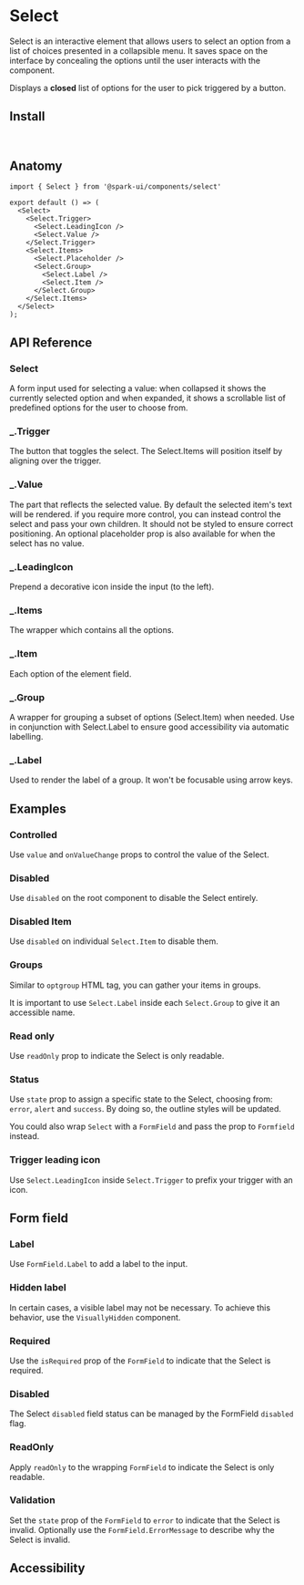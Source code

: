 


<Meta of={stories} />

# Select

Select is an interactive element
that allows users to select an option from a list of choices presented in a collapsible menu.
It saves space on the interface by concealing the options until the user interacts with the component.

Displays a **closed** list of options for the user to pick triggered by a button.

<Canvas of={stories.Default} />

## Install

```sh
npm install @spark-ui/components
```

## Anatomy

```tsx
import { Select } from '@spark-ui/components/select'

export default () => (
  <Select>
    <Select.Trigger>
      <Select.LeadingIcon />
      <Select.Value />
    </Select.Trigger>
    <Select.Items>
      <Select.Placeholder />
      <Select.Group>
        <Select.Label />
        <Select.Item />
      </Select.Group>
    </Select.Items>
  </Select>
);
```

## API Reference

### Select

A form input used for selecting a value: when collapsed it shows the currently selected option and when expanded, it shows a scrollable list of predefined options for the user to choose from.

<ArgTypes of={Select} />


### _.Trigger

The button that toggles the select. The Select.Items will position itself by aligning over the trigger.

<ArgTypes of={Select.Trigger} />


### _.Value

The part that reflects the selected value. By default the selected item's text will be rendered. if you require more control, you can instead control the select and pass your own children. It should not be styled to ensure correct positioning. An optional placeholder prop is also available for when the select has no value.

<ArgTypes of={Select.Value} />


### _.LeadingIcon

Prepend a decorative icon inside the input (to the left).

<ArgTypes of={Select.LeadingIcon} />



### _.Items

The wrapper which contains all the options.

<ArgTypes of={Select.Items} />



### _.Item

Each option of the element field.

<ArgTypes of={Select.Item} />


### _.Group

A wrapper for grouping a subset of options (Select.Item) when needed. Use in conjunction with Select.Label to ensure good accessibility via automatic labelling.

<ArgTypes of={Select.Group} />


### _.Label

Used to render the label of a group. It won't be focusable using arrow keys.

<ArgTypes of={Select.Label} />

## Examples

### Controlled

Use `value` and `onValueChange` props to control the value of the Select.

<Canvas of={stories.Controlled} />

### Disabled

Use `disabled` on the root component to disable the Select entirely.

<Canvas of={stories.Disabled} />

### Disabled Item

Use `disabled` on individual `Select.Item` to disable them.

<Canvas of={stories.DisabledItem} />

### Groups

Similar to `optgroup` HTML tag, you can gather your items in groups.

It is important to use `Select.Label` inside each `Select.Group` to give it an accessible name.

<Canvas of={stories.Grouped} />

### Read only

Use `readOnly` prop to indicate the Select is only readable.

<Canvas of={stories.ReadOnly} />

### Status

Use `state` prop to assign a specific state to the Select, choosing from: `error`, `alert` and `success`. By doing so, the outline styles will be updated.

You could also wrap `Select` with a `FormField` and pass the prop to `Formfield` instead.

<Canvas of={stories.Statuses} />

### Trigger leading icon

Use `Select.LeadingIcon` inside `Select.Trigger` to prefix your trigger with an icon.

<Canvas of={stories.LeadingIcon} />

## Form field

### Label

Use `FormField.Label` to add a label to the input.

<Canvas of={stories.FormFieldLabel} />

### Hidden label

In certain cases, a visible label may not be necessary. To achieve this behavior, use the `VisuallyHidden` component.

<Canvas of={stories.FormFieldHiddenLabel} />

### Required

Use the `isRequired` prop of the `FormField` to indicate that the Select is required.

<Canvas of={stories.FormFieldRequired} />

### Disabled

The Select `disabled` field status can be managed by the FormField `disabled` flag.

<Canvas of={stories.FormFieldDisabled} />

### ReadOnly

Apply `readOnly` to the wrapping `FormField` to indicate the Select is only readable.

<Canvas of={stories.FormFieldReadOnly} />

### Validation

Set the `state` prop of the `FormField` to `error` to indicate that the Select is invalid. Optionally use the `FormField.ErrorMessage` to describe why the Select is invalid.

<Canvas of={stories.FormFieldValidation} />

## Accessibility

<A11yReport of="select" />
